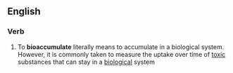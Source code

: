 ==English==
===Verb===
#To '''bioaccumulate''' literally means to accumulate in a biological system. However, it is commonly taken to measure the uptake over time of [[toxic]] substances that can stay in a [[biological]] system